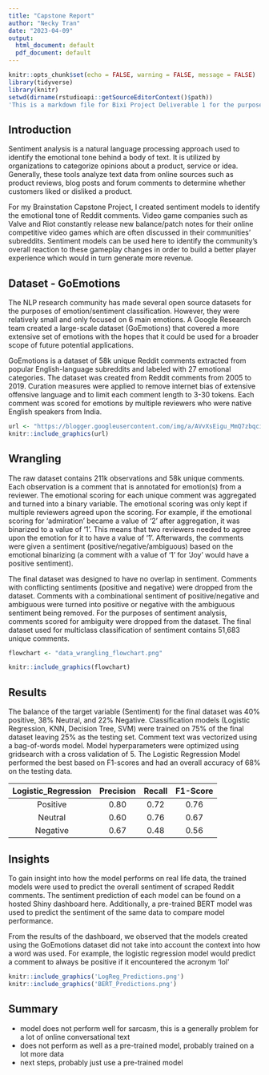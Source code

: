 ```yaml
---
title: "Capstone Report"
author: "Necky Tran"
date: "2023-04-09"
output:
  html_document: default
  pdf_document: default
---
```


```r
knitr::opts_chunk$set(echo = FALSE, warning = FALSE, message = FALSE)
library(tidyverse)
library(knitr)
setwd(dirname(rstudioapi::getSourceEditorContext()$path))
'This is a markdown file for Bixi Project Deliverable 1 for the purposes of data visualization and report generation. With the loaded libraries anyone should be able to run this file and generate the report. This was was written in R-4.2.1'

```

## Introduction

Sentiment analysis is a natural language processing approach used to identify the emotional tone behind a body of text. It is utilized by organizations to categorize opinions about a product, service or idea. Generally, these tools analyze text data from online sources such as product reviews, blog posts and forum comments to determine whether customers liked or disliked a product. 

For my Brainstation Capstone Project, I created sentiment models to identify the emotional tone of Reddit comments. Video game companies such as Valve and Riot constantly release new balance/patch notes for their online competitive video games which are often discussed in their communities' subreddits. Sentiment models can be used here to identify the community's overall reaction to these gameplay changes in order to build a better player experience which would in turn generate more revenue. 


## Dataset - GoEmotions

The NLP research community has made several open source datasets for the purposes of emotion/sentiment classification. However, they were relatively small and only focused on 6 main emotions. A Google Research team created a large-scale dataset (GoEmotions) that covered a more extensive set of emotions with the hopes that it could be used for a broader scope of future potential applications.

GoEmotions is a dataset of 58k unique Reddit comments extracted from popular English-language subreddits and labeled with 27 emotional categories. The dataset was created from Reddit comments from 2005 to 2019. Curation measures were applied to remove internet bias of extensive offensive language and to limit each comment length to 3-30 tokens. Each comment was scored for emotions by multiple reviewers who were native English speakers from India. 


```r
url <- "https://blogger.googleusercontent.com/img/a/AVvXsEigu_MmQ7zbqciHaEAl_rjZYNEPX6GyGEh9nkIoGOaMUg3BPCizBGJc-FhAMluHZHVX2cArth_0RgQVaEELUT3Y4oWv3V1h_ES5YjNxXJPre5YZy_2bG7ihLKjKOrQJTjEM-9SFLTFq6-Beo94ZS7yqslE-VFOH4xRlUX35rBVYtPskYGIv4DbBRiL08Q=s1213"
knitr::include_graphics(url)

```

## Wrangling
The raw dataset contains 211k observations and 58k unique comments. Each observation is a comment that is annotated for emotion(s) from a reviewer. The emotional scoring for each unique comment was aggregated and turned into a binary variable. The emotional scoring was only kept if multiple reviewers agreed upon the scoring. For example, if the emotional scoring for ‘admiration’ became a value of ‘2’ after aggregation, it was binarized to a value of ‘1’. This means that two reviewers needed to agree upon the emotion for it to have a value of  ‘1’. Afterwards, the comments were given a sentiment (positive/negative/ambiguous) based on the emotional binarizing (a comment with a value of ‘1’ for ‘Joy’ would have a positive sentiment). 

The final dataset was designed to have no overlap in sentiment. Comments with conflicting sentiments (positive and negative) were dropped from the dataset. Comments with a combinational sentiment of positive/negative and ambiguous were turned into positive or negative with the ambiguous sentiment being removed. For the purposes of sentiment analysis, comments scored for ambiguity were dropped from the dataset. The final dataset used for multiclass classification of sentiment contains 51,683 unique comments. 


```r
flowchart <- "data_wrangling_flowchart.png"

knitr::include_graphics(flowchart)

```

## Results

The balance of the target variable (Sentiment) for the final dataset was 40% positive, 38% Neutral, and 22% Negative. Classification models (Logistic Regression, KNN, Decision Tree, SVM) were trained on 75% of the final dataset leaving 25% as the testing set. Comment text was vectorized using a bag-of-words model. Model hyperparameters were optimized using gridsearch with a cross validation of 5. The Logistic Regression Model performed the best based on F1-scores and had an overall accuracy of 68% on the testing data. 


| Logistic_Regression | Precision | Recall | F1-Score |
|:-------------------:|:---------:|:------:|:--------:|
|       Positive      |    0.80   |  0.72  |   0.76   |
|       Neutral       |    0.60   |  0.76  |   0.67   |
|       Negative      |    0.67   |  0.48  |   0.56   |

## Insights
To gain insight into how the model performs on real life data, the trained models were used to predict the overall sentiment of scraped Reddit comments. The sentiment prediction of each model can be found on a hosted Shiny dashboard here. Additionally, a pre-trained BERT model was used to predict the sentiment of the same data to compare model performance.

From the results of the dashboard, we observed that the models created using the GoEmotions dataset did not take into account the context into how a word was used. For example, the logistic regression model would predict a comment to always be positive if it encountered the acronym ‘lol’

```r

knitr::include_graphics('LogReg_Predictions.png')
knitr::include_graphics('BERT_Predictions.png')
```

## Summary

- model does not perform well for sarcasm, this is a generally problem for a lot of online conversational text
- does not perform as well as a pre-trained model, probably trained on a lot more data
- next steps, probably just use a pre-trained model


